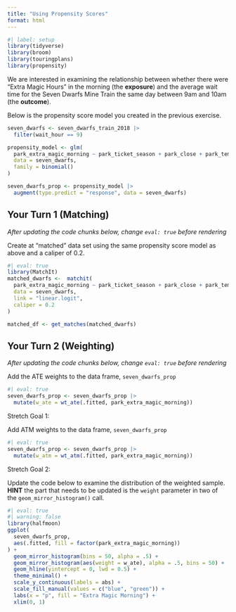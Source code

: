 ```yaml
---
title: "Using Propensity Scores"
format: html
---
```



```r
#| label: setup
library(tidyverse)
library(broom)
library(touringplans)
library(propensity)
```

We are interested in examining the relationship between whether there were "Extra Magic Hours" in the morning (the **exposure**) and the average wait time for the Seven Dwarfs Mine Train the same day between 9am and 10am (the **outcome**).

Below is the propensity score model you created in the previous exercise.

```r
seven_dwarfs <- seven_dwarfs_train_2018 |>
  filter(wait_hour == 9)

propensity_model <- glm(
  park_extra_magic_morning ~ park_ticket_season + park_close + park_temperature_high,
  data = seven_dwarfs,
  family = binomial()
)

seven_dwarfs_prop <- propensity_model |>
  augment(type.predict = "response", data = seven_dwarfs)
```

## Your Turn 1 (Matching)

*After updating the code chunks below, change `eval: true` before rendering*

Create at "matched" data set using the same propensity score model as above and a caliper of 0.2.

```r
#| eval: true
library(MatchIt)
matched_dwarfs <-  matchit(
  park_extra_magic_morning ~ park_ticket_season + park_close + park_temperature_high,
  data = seven_dwarfs,
  link = "linear.logit",
  caliper = 0.2
)

matched_df <- get_matches(matched_dwarfs)
```

## Your Turn 2 (Weighting)

*After updating the code chunks below, change `eval: true` before rendering*

Add the ATE weights to the data frame, `seven_dwarfs_prop`

```r
#| eval: true
seven_dwarfs_prop <- seven_dwarfs_prop |>
  mutate(w_ate = wt_ate(.fitted, park_extra_magic_morning))
```


Stretch Goal 1: 

Add ATM weights to the data frame, `seven_dwarfs_prop`

```r
#| eval: true
seven_dwarfs_prop <- seven_dwarfs_prop |>
  mutate(w_atm = wt_atm(.fitted, park_extra_magic_morning))
```

Stretch Goal 2: 

Update the code below to examine the distribution of the weighted sample. **HINT** the part that needs to be updated is the `weight` parameter in two of the `geom_mirror_histogram()` call.


```r
#| eval: true
#| warning: false
library(halfmoon)
ggplot(
  seven_dwarfs_prop, 
  aes(.fitted, fill = factor(park_extra_magic_morning))
) +
  geom_mirror_histogram(bins = 50, alpha = .5) +
  geom_mirror_histogram(aes(weight = w_ate), alpha = .5, bins = 50) +
  geom_hline(yintercept = 0, lwd = 0.5) +
  theme_minimal() +
  scale_y_continuous(labels = abs) +
  scale_fill_manual(values = c("blue", "green")) +
  labs(x = "p", fill = "Extra Magic Morning") +
  xlim(0, 1) 
```

